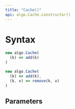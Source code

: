 ```yaml
---
title: "Cache()"
api: algo.Cache.constructor()
---
```


# Syntax

``` js
new algo.Cache(
  (k) => add(k)
)

new algo.Cache(
  (k) => add(k),
  (k, v) => remove(k, v)
)
```

## Parameters

<Parameters/>
